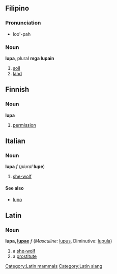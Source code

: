 ==Filipino==
===Pronunciation===
*loo'-pah

===Noun===
'''lupa''', plural '''mga lupain'''
#[[soil]]
#[[land]]

==Finnish==
===Noun===
'''lupa'''
#[[permission]]

==Italian==
===Noun===
'''lupa''' ''f'' (''plural'' '''lupe''')
#[[she-wolf]]
====See also====
*[[lupo]]

==Latin==
[[Category:Latin mammals]][[Category:Latin slang]]
===Noun===
'''lupa, [[Wiktionary Appendix:Latin first declension|lupae]]''' ''f'' (''Masculine:'' [[lupus]], Diminutive: [[lupula]])
#a [[she-wolf]]
#a [[prostitute]]